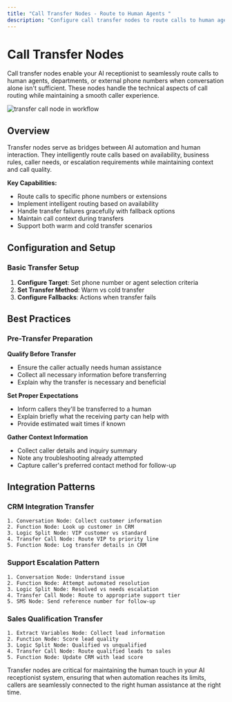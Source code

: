 ```yaml
---
title: "Call Transfer Nodes - Route to Human Agents "
description: "Configure call transfer nodes to route calls to human agents, departments, or external numbers. Seamless escalation and handoff management."
---
```


# Call Transfer Nodes

Call transfer nodes enable your AI receptionist to seamlessly route calls to human agents, departments, or external phone numbers when conversation alone isn't sufficient. These nodes handle the technical aspects of call routing while maintaining a smooth caller experience.

![transfer call node in workflow](/images/transfercall.png)

## Overview

Transfer nodes serve as bridges between AI automation and human interaction. They intelligently route calls based on availability, business rules, caller needs, or escalation requirements while maintaining context and call quality.

**Key Capabilities:**

- Route calls to specific phone numbers or extensions
- Implement intelligent routing based on availability
- Handle transfer failures gracefully with fallback options
- Maintain call context during transfers
- Support both warm and cold transfer scenarios

## Configuration and Setup

### Basic Transfer Setup

1. **Configure Target**: Set phone number or agent selection criteria
2. **Set Transfer Method**: Warm vs cold transfer
3. **Configure Fallbacks**: Actions when transfer fails

## Best Practices

### Pre-Transfer Preparation

**Qualify Before Transfer**

- Ensure the caller actually needs human assistance
- Collect all necessary information before transferring
- Explain why the transfer is necessary and beneficial

**Set Proper Expectations**

- Inform callers they'll be transferred to a human
- Explain briefly what the receiving party can help with
- Provide estimated wait times if known

**Gather Context Information**

- Collect caller details and inquiry summary
- Note any troubleshooting already attempted
- Capture caller's preferred contact method for follow-up

## Integration Patterns

### CRM Integration Transfer

```
1. Conversation Node: Collect customer information
2. Function Node: Look up customer in CRM
3. Logic Split Node: VIP customer vs standard
4. Transfer Call Node: Route VIP to priority line
5. Function Node: Log transfer details in CRM
```

### Support Escalation Pattern

```
1. Conversation Node: Understand issue
2. Function Node: Attempt automated resolution
3. Logic Split Node: Resolved vs needs escalation
4. Transfer Call Node: Route to appropriate support tier
5. SMS Node: Send reference number for follow-up
```

### Sales Qualification Transfer

```
1. Extract Variables Node: Collect lead information
2. Function Node: Score lead quality
3. Logic Split Node: Qualified vs unqualified
4. Transfer Call Node: Route qualified leads to sales
5. Function Node: Update CRM with lead score
```

Transfer nodes are critical for maintaining the human touch in your AI receptionist system, ensuring that when automation reaches its limits, callers are seamlessly connected to the right human assistance at the right time.